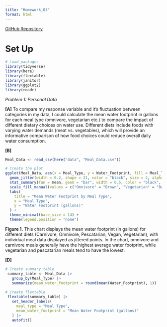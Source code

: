 ```yaml
---
title: "Homework_03"
format: html
---
```

[GitHub Repository](https://github.com/mmakigill/ENVS-193_homework-3.git)

# Set Up

```r
# Load packages
library(tidyverse)
library(here)
library(flextable)       
library(janitor)  
library(ggplot2)
library(readr)
```

*Problem 1: Personal Data*

**[A]** To compare my response variable and it's fluctuation between categories in my data, I could calculate the mean water footprint in gallons for each meal type (omnivore, vegetarian etc.) to compare the impact of different dietary choices on water use. Different diets include foods with varying water demands (meat vs. vegetables), which will provide an informative comparison of how food choices could reduce overall daily water consumption.

**[B]**

```r


Meal_Data <- read_csv(here("data", "Meal_Data.csv"))

# Create the plot
ggplot(Meal_Data, aes(x = Meal_Type, y = Water_Footprint, fill = Meal_Type)) +
  geom_jitter(width = 0.2, shape = 21, color = "black", size = 2, alpha = 0.6) +  # show individual data points
  stat_summary(fun = mean, geom = "bar", width = 0.5, color = "black", position = position_dodge(0.9)) +
  scale_fill_manual(values = c("Omnivore" = "Brown", "Vegetarian" = "Dark Green", "Vegan" = "Light Blue", "Pescatarian" = "Coral", "Carnivore" = "Red")) +
  labs(
    title = "Mean Water Footprint by Meal Type",
    x = "Meal Type",
    y = "Water Footprint (gallons)"
  ) +
  theme_minimal(base_size = 14) +
  theme(legend.position = "none")
```
**Figure 1.** This chart displays the mean water footprint (in gallons) for different diets (Carnivore, Omnivore, Pescatarian, Vegan, Vegetarian), with individual meal data displayed as jittered points. In the chart, omnivore and carnivore meals generally have the highest average water footprint, while vegetarian and pescatarian meals tend to have the lowest.



**[D]**

```r
# Create summary table
 summary_table <- Meal_Data |>
   group_by(Meal_Type) |>
   summarize(mean_water_footprint = round(mean(Water_Footprint), 1))
 
# Create flextable
 flextable(summary_table) |>
   set_header_labels(
     meal_type = "Meal Type",
     mean_water_footprint = "Mean Water Footprint (gallons)"
   ) |>
   autofit()
```



